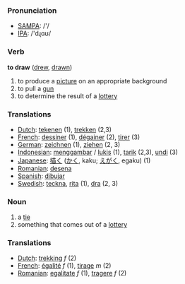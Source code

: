 === Pronunciation ===
*[[w:SAMPA|SAMPA]]: /'/
*[[w:IPA|IPA]]: /'dɻɑʊ/

=== Verb ===

'''to draw''' ([[drew]], [[drawn]])

# to produce a [[picture]] on an appropriate background
# to pull a [[gun]]
# to determine the result of a [[lottery]]

=== Translations ===
*[[Dutch]]: [[tekenen]] (1), [[trekken]] (2,3)
*[[French]]: [[dessiner]] (1), [[dégainer]] (2), [[tirer]] (3)
*[[German]]: [[zeichnen]] (1), [[ziehen]] (2, 3)
*[[Indonesian]]: [[gambar|menggambar]] / [[lukis]] (1), [[tarik]] (2,3), [[undi]] (3)
*[[Japanese]]: [[描く]] ([[かく]], kaku; [[えがく]], egaku) (1)
*[[Romanian]]: [[desena]]
*[[Spanish]]: [[dibujar]]
*[[Swedish]]: [[teckna]], [[rita]] (1), [[dra]] (2, 3)

=== Noun ===

# a [[tie]]
# something that comes out of a [[lottery]]

=== Translations ===
*[[Dutch]]: [[trekking]] ''f'' (2)
*[[French]]: [[égalité]] ''f'' (1), [[tirage]] ''m'' (2)
*[[Romanian]]: [[egalitate]] ''f'' (1), [[tragere]] ''f'' (2)